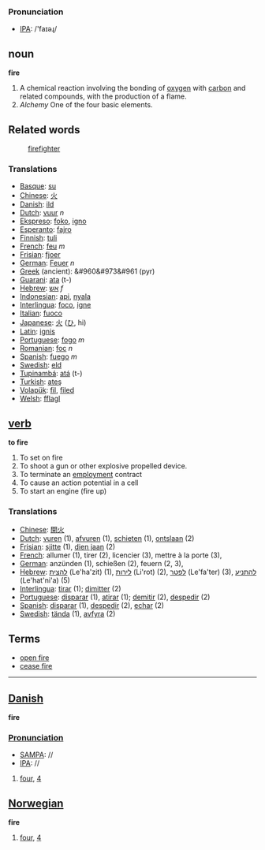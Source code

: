 === Pronunciation ===
*[[w:IPA|IPA]]: /'faɪəɻ/

== noun ==

'''fire'''

#A chemical reaction involving the bonding of [[oxygen]] with [[carbon]] and related compounds, with the production of a flame.
#''Alchemy'' One of the four basic elements.

== Related words ==

:[[firefighter]]

=== Translations ===
*[[Basque]]: [[su]]
*[[Chinese]]: [[火]]
*[[Danish]]: [[ild]]
*[[Dutch]]: [[vuur]] ''n''
*[[Ekspreso]]: [[foko]], [[igno]]
*[[Esperanto]]: [[fajro]]
*[[Finnish]]: [[tuli]]
*[[French]]: [[feu]] ''m''
*[[Frisian]]: [[fjoer]]
*[[German]]: [[Feuer]] ''n''
*[[Greek]] (ancient): &#960&#973&#961 (pyr)
*[[Guarani]]: [[ata]] (t-)
*[[Hebrew]]: [[אש]] ''f''
*[[Indonesian]]: [[api]], [[nyala]]
*[[Interlingua]]: [[foco]], [[igne]]
*[[Italian]]: [[fuoco]] 
*[[Japanese]]: [[火]] ([[ひ]], hi)
*[[Latin]]: [[ignis]]
*[[Portuguese]]: [[fogo]] ''m''
*[[Romanian]]: [[foc]] ''n''
*[[Spanish]]: [[fuego]] ''m''
*[[Swedish]]: [[eld]]
*[[Tupinambá]]: [[atá]] (t-)
*[[Turkish]]: [[ateş]]
*[[Volapük]]: [[fil]], [[filed]]
*[[Welsh]]: [[fflagl]]

== [[verb]] ==

'''to fire'''

#To set on fire
#To shoot a gun or other explosive propelled device.
#To terminate an [[employment]] contract
#To cause an action potential in a cell
#To start an engine (fire up)

=== Translations ===
*[[Chinese]]: [[開火]]
*[[Dutch]]: [[vuren]] (1), [[afvuren]] (1), [[schieten]] (1), [[ontslaan]] (2)
*[[Frisian]]: [[sjitte]] (1), [[dien jaan]] (2)
*[[French]]: allumer (1), tirer (2), licencier (3), mettre à la porte (3),
*[[German]]: anzünden (1), schießen (2), feuern (2, 3),
*[[Hebrew]]: [[להצית]] (Le'ha'zit) (1), [[לירות]] (Li'rot) (2), [[לפטר]] (Le'fa'ter) (3), [[להתניע]] (Le'hat'ni'a) (5)
*[[Interlingua]]: [[tirar]] (1); [[dimitter]] (2)
*[[Portuguese]]: [[disparar]] (1), [[atirar]] (1); [[demitir]] (2), [[despedir]] (2)
*[[Spanish]]: [[disparar]] (1), [[despedir]] (2), [[echar]] (2)
*[[Swedish]]: [[tända]] (1), [[avfyra]] (2)

==Terms==
* [[open fire]]
* [[cease fire]]


----

==[[Danish]]==

'''fire'''

===[[Pronunciation]]===
*[[w:SAMPA|SAMPA]]: //
*[[w:IPA|IPA]]: //

#[[four]], [[4]]

==[[Norwegian]]==

'''fire'''

#[[four]], [[4]]